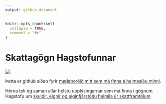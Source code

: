 ```yaml
---
output: github_document
---
```


<!-- README.md is generated from README.Rmd. Please edit that file -->

```r
knitr::opts_chunk$set(
  collapse = TRUE,
  comment = "#>"
)
```

# Skattagögn Hagstofunnar

[![](figures/maelabord_screenshot.png)](https://bggj.is/pages/skattagogn)

Þetta er github síðan fyrir [mælaborðið mitt sem má finna á heimasíðu minni](https://bggj.is/pages/skattagogn).

Hérna tek ég saman allar helstu upplýsingarnar sem má finna í gögnum Hagstofu um [skuldir, eignir og eiginfjárstöðu heimila úr skattframtölum](https://hagstofa.is/talnaefni/samfelag/lifskjor/skuldir-og-eignir/)